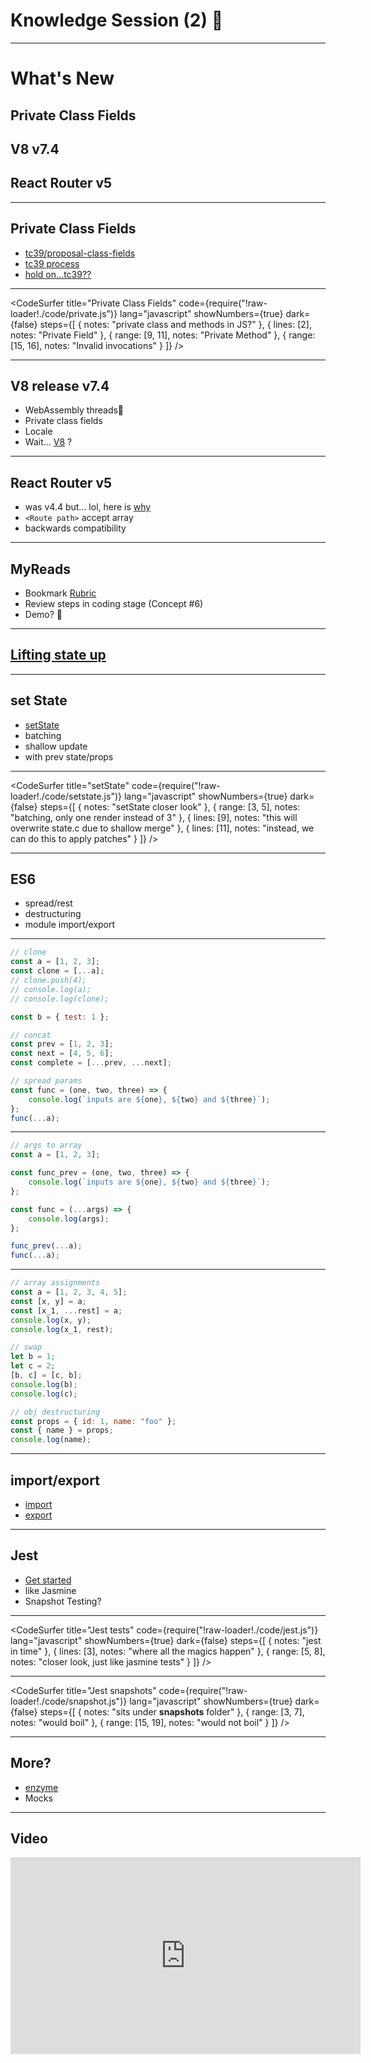 
<Head>
    <title>Knowledge Session (2) 🤯</title>
</Head>

# Knowledge Session (2) 🤯

---

# What's New


<Appear>
    <h2>Private Class Fields</h2>
    <h2>V8 v7.4</h2>
    <h2>React Router v5</h2>
</Appear>

---

## Private Class Fields

-   [tc39/proposal-class-fields](https://github.com/tc39/proposal-class-fields#private-fields)
-   [tc39 process](https://tc39.github.io/process-document/)
-   [hold on...tc39??](https://github.com/tc39)

---


<CodeSurfer
    title="Private Class Fields"
    code={require("!raw-loader!./code/private.js")}
    lang="javascript"
    showNumbers={true}
    dark={false}
    steps={[
        { notes: "private class and methods in JS?" },
        { lines: [2], notes: "Private Field" },
        { range: [9, 11], notes: "Private Method" },
        { range: [15, 16], notes: "Invalid invocations" }
    ]}
/>

---

## V8 release v7.4

-   WebAssembly threads🙈
-   Private class fields
-   Locale
-   Wait... [V8](https://v8.dev/) ?

---

## React Router v5

-   was v4.4 but... lol, here is [why](https://reacttraining.com/blog/react-router-v5/)
-   `<Route path>` accept array
-   backwards compatibility

---

## MyReads

-   Bookmark [Rubric](https://review.udacity.com/#!/rubrics/918/view)
-   Review steps in coding stage (Concept #6)
-   Demo? 🙊

---

## [Lifting state up](https://reactjs.org/docs/lifting-state-up.html)

---

## set State

-   [setState](https://reactjs.org/docs/react-component.html#setstate)
-   batching
-   shallow update
-   with prev state/props

---

<CodeSurfer
    title="setState"
    code={require("!raw-loader!./code/setstate.js")}
    lang="javascript"
    showNumbers={true}
    dark={false}
    steps={[
        { notes: "setState closer look" },
        { range: [3, 5], notes: "batching, only one render instead of 3" },
        {
            lines: [9],
            notes: "this will overwrite state.c due to shallow merge"
        },
        { lines: [11], notes: "instead, we can do this to apply patches" }
    ]}
/>

---


## ES6

-   spread/rest
-   destructuring
-   module import/export

---


```javascript spread
// clone
const a = [1, 2, 3];
const clone = [...a];
// clone.push(4);
// console.log(a);
// console.log(clone);

const b = { test: 1 };

// concat
const prev = [1, 2, 3];
const next = [4, 5, 6];
const complete = [...prev, ...next];

// spread params
const func = (one, two, three) => {
    console.log(`inputs are ${one}, ${two} and ${three}`);
};
func(...a);
```

---


```javascript rest
// args to array
const a = [1, 2, 3];

const func_prev = (one, two, three) => {
    console.log(`inputs are ${one}, ${two} and ${three}`);
};

const func = (...args) => {
    console.log(args);
};

func_prev(...a);
func(...a);
```

---


```javascript destructuring
// array assignments
const a = [1, 2, 3, 4, 5];
const [x, y] = a;
const [x_1, ...rest] = a;
console.log(x, y);
console.log(x_1, rest);

// swap
let b = 1;
let c = 2;
[b, c] = [c, b];
console.log(b);
console.log(c);

// obj destructuring
const props = { id: 1, name: "foo" };
const { name } = props;
console.log(name);
```

---

## import/export

-   [import](https://developer.mozilla.org/en-US/docs/Web/JavaScript/Reference/Statements/import#Syntax)
-   [export](https://developer.mozilla.org/en-US/docs/web/javascript/reference/statements/export#Syntax)

---

## Jest

-   [Get started](https://jestjs.io/docs/en/getting-started.html)
-   like Jasmine
-   Snapshot Testing?

---

<CodeSurfer
    title="Jest tests"
    code={require("!raw-loader!./code/jest.js")}
    lang="javascript"
    showNumbers={true}
    dark={false}
    steps={[
        { notes: "jest in time" },
        {
            lines: [3],
            notes: "where all the magics happen"
        },
        { range: [5, 8], notes: "closer look, just like jasmine tests" }
    ]}
/>

---

<CodeSurfer
    title="Jest snapshots"
    code={require("!raw-loader!./code/snapshot.js")}
    lang="javascript"
    showNumbers={true}
    dark={false}
    steps={[
        { notes: "sits under __snapshots__ folder" },
        { range: [3, 7], notes: "would boil" },
        { range: [15, 19], notes: "would not boil" }
    ]}
/>

---

## More?

-   [enzyme](https://airbnb.io/enzyme/docs/guides/jest.html)
-   Mocks

---

## Video

<iframe
    width="560"
    height="315"
    src="https://www.youtube.com/embed/z-U7wymFSy0?start=84"
    frameBorder="0"
    allow="accelerometer; autoplay; encrypted-media; gyroscope; picture-in-picture"
    allowFullScreen
/>

---

## Until next time 👋
